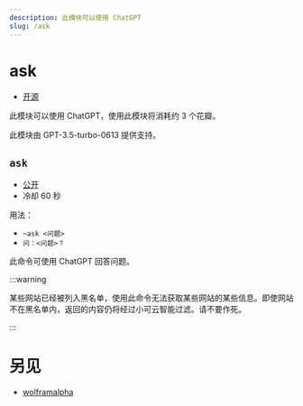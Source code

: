```yaml
---
description: 此模块可以使用 ChatGPT
slug: /ask
---
```


# ask

-   [开源](help/faq#为什么有些模块没有开源)

此模块可以使用 ChatGPT，使用此模块将消耗约 3 个花瓣。

此模块由 GPT-3.5-turbo-0613 提供支持。

## `ask`

-   [公开](permissions)
-   冷却 60 秒

用法：

-   `~ask <问题>`
-   `问：<问题>？`

此命令可使用 ChatGPT 回答问题。

:::warning

某些网站已经被列入黑名单，使用此命令无法获取某些网站的某些信息。即使网站不在黑名单内，返回的内容仍将经过小可云智能过滤。请不要作死。

:::

# 另见

- [wolframalpha](wolframalpha)
